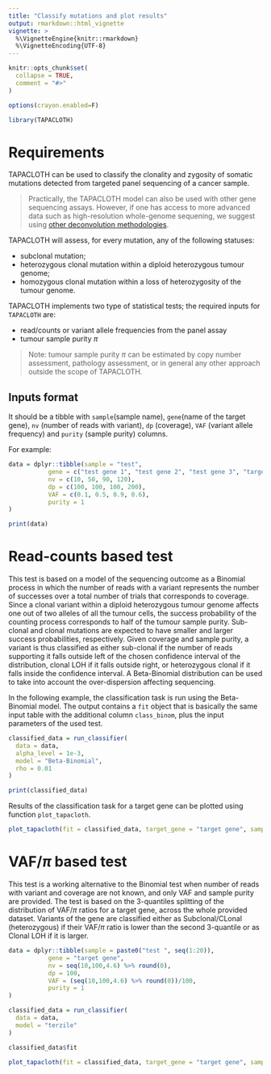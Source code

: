 ```yaml
---
title: "Classify mutations and plot results"
output: rmarkdown::html_vignette
vignette: >
  %\VignetteEngine{knitr::rmarkdown}
  %\VignetteEncoding{UTF-8}
---
```


```r
knitr::opts_chunk$set(
  collapse = TRUE,
  comment = "#>"
)

options(crayon.enabled=F)
```

```r
library(TAPACLOTH)
```

# Requirements

TAPACLOTH can be used to classify the clonality and zygosity of somatic mutations detected from targeted panel sequencing of a cancer sample. 

> Practically, the TAPACLOTH model can also be used with other gene sequencing assays. However, if one has access to more advanced data such as high-resolution whole-genome sequening, we suggest using [other deconvolution methodologies](https://caravagnalab.github.io/mobster). 

TAPACLOTH will assess, for every mutation, any of the following statuses:

- subclonal mutation;
- heterozygous clonal mutation within a diploid heterozygous tumour genome;
- homozygous clonal mutation within a loss of heterozygosity of the tumour genome.

TAPACLOTH implements two type of statistical tests; the required inputs for `TAPACLOTH` are:

- read/counts or variant allele frequencies from the panel assay 
- tumour sample purity $\pi$

> Note: tumour sample purity $\pi$ can be estimated by copy number assessment, pathology assessment, or  in general any other approach outside the scope of TAPACLOTH.


##  Inputs format

It should be a tibble with `sample`(sample name), `gene`(name of the target gene), `nv` (number of reads
with variant), `dp` (coverage), `VAF` (variant allele frequency) and `purity`
(sample purity) columns. 

For example:
```r
data = dplyr::tibble(sample = "test",
           gene = c("test gene 1", "test gene 2", "test gene 3", "target gene"),
           nv = c(10, 50, 90, 120),
           dp = c(100, 100, 100, 200),
           VAF = c(0.1, 0.5, 0.9, 0.6),
           purity = 1
)

print(data)
```

# Read-counts based test

This test is based on a model of the sequencing outcome as a Binomial 
process in which the number of reads with a variant represents the number of 
successes over a total number of trials that corresponds to coverage. 
Since a clonal variant within a diploid heterozygous tumour genome affects one
out of two alleles of all the tumour cells, the success probability of the 
counting process corresponds to half of the tumour sample purity. Sub-clonal and
clonal mutations are expected to have smaller and larger success
probabilities, respectively. Given coverage and sample purity, a variant is thus
classified as either sub-clonal if the number of reads supporting it falls outside
left of the chosen confidence interval of the distribution, clonal LOH if it falls
outside right, or heterozygous clonal if it falls inside the confidence interval.
A Beta-Binomial distribution can be used to take into account the over-dispersion
affecting sequencing. 

In the following example, the classification task is run using the Beta-Binomial 
model. The output contains a `fit` object that is basically the same
input table with the additional column `class_binom`, plus the input parameters 
of the used test. 

```r
classified_data = run_classifier(
  data = data,
  alpha_level = 1e-3,
  model = "Beta-Binomial",
  rho = 0.01
)

print(classified_data)
```

Results of the classification task for a target gene can be plotted using function
`plot_tapacloth`.

```r
plot_tapacloth(fit = classified_data, target_gene = "target gene", sample_name = "test")
```

# VAF/$\pi$ based test

This test is a working alternative to the Binomial test when number of reads with
variant and coverage are not known, and only VAF and sample purity are provided. 
The test is based on the 3-quantiles splitting of the distribution of VAF/$\pi$
ratios for a target gene, across the whole provided dataset. Variants of the gene
are classified either as Subclonal/CLonal (heterozygous) if their VAF/$\pi$ ratio
is lower than the second 3-quantile or as Clonal LOH if it is larger.

```r
data = dplyr::tibble(sample = paste0("test ", seq(1:20)),
           gene = "target gene",
           nv = seq(10,100,4.6) %>% round(0),
           dp = 100,
           VAF = (seq(10,100,4.6) %>% round(0))/100,
           purity = 1
)
```

```r
classified_data = run_classifier(
  data = data,
  model = "terzile"
)

classified_data$fit
```

```r
plot_tapacloth(fit = classified_data, target_gene = "target gene", sample_name = "test 1")
```
